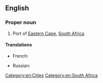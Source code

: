 ==English==

===Proper noun===
{{wikipedia}}
{{en-proper noun}}

# Port of [[Eastern Cape]], [[South Africa]]

====Translations====
{{trans-top|port of Eastern Cape}}
* French: {{t|fr|Port Elizabeth|m}}
{{trans-mid}}
* Russian: {{t|ru|Порт-Элизабет|m|tr=Port-Elízabɛt}}
{{trans-bottom}}

[[Category:en:Cities]]
[[Category:en:South Africa]]